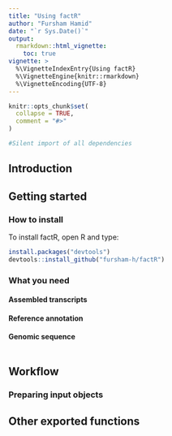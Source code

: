 ```yaml
---
title: "Using factR"
author: "Fursham Hamid"
date: "`r Sys.Date()`"
output: 
  rmarkdown::html_vignette:
    toc: true
vignette: >
  %\VignetteIndexEntry{Using factR}
  %\VignetteEngine{knitr::rmarkdown}
  %\VignetteEncoding{UTF-8}
---
```


```r
knitr::opts_chunk$set(
  collapse = TRUE,
  comment = "#>"
)
```

```r
#Silent import of all dependencies

```

## Introduction
## Getting started
### How to install
To install factR, open R and type:
```r
install.packages("devtools")
devtools::install_github("fursham-h/factR")
```

### What you need
#### Assembled transcripts
#### Reference annotation
#### Genomic sequence
```r

```

## Workflow
### Preparing input objects
###

## Other exported functions